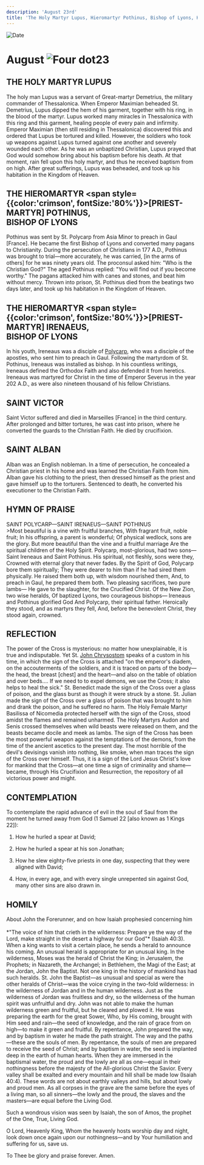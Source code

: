 ```yaml
---
description: 'August 23rd'
title: 'The Holy Martyr Lupus, Hieromartyr Pothinus, Bishop of Lyons, Hieromartyr Irenaeus, Bishop of Lyons, St. Victor'
---
```


<CustomPaginator />
<RunningHead />

<Image src="/title-imprint.png" height={68} width={50} alt="Date" className="title-imprint"/>

# <div id="date">August <Image className="four-dot" src="/four-dot.png" height={15} width={15} alt="Four dot" />23</div>

## THE HOLY MARTYR LUPUS

The holy man Lupus was a servant of Great-martyr Demetrius, the military commander of Thessalonica. When Emperor Maximian beheaded St. Demetrius, Lupus dipped the hem of his garment, together with his ring, in the blood of the martyr. Lupus worked many miracles in Thessalonica with this ring and this garment, healing people of every pain and infirmity. Emperor Maximian (then still residing in Thessalonica) discovered this and ordered that Lupus be tortured and killed. However, the soldiers who took up weapons against Lupus turned against one another and severely wounded each other. As he was an unbaptized Christian, Lupus prayed that God would somehow bring about his baptism before his death. At that moment, rain fell upon this holy martyr, and thus he received baptism from on high. After great sufferings, Lupus was beheaded, and took up his habitation in the Kingdom of Heaven.

## THE HIEROMARTYR <span style={{color:'crimson', fontSize:'80%'}}>[PRIEST-MARTYR]</span> POTHINUS,<br />BISHOP OF LYONS

Pothinus was sent by St. Polycarp from Asia Minor to preach in Gaul [France]. He became the first Bishop of Lyons and converted many pagans to Christianity. During the persecution of Christians in 177 A.D., Pothinus was brought to trial—more accurately, he was carried, [in the arms of others] for he was ninety years old. The proconsul asked him: "Who is the Christian God?" The aged Pothinus replied: "You will find out if you become worthy." The pagans attacked him with canes and stones, and beat him without mercy. Thrown into prison, St. Pothinus died from the beatings two days later, and took up his habitation in the Kingdom of Heaven.

## THE HIEROMARTYR <span style={{color:'crimson', fontSize:'80%'}}>[PRIEST-MARTYR]</span> IRENAEUS,<br />BISHOP OF LYONS

In his youth, Ireneaus was a disciple of [Polycarp](/february/23rd#the-holy-hieromartyr-priest-martyr-polycarp-bishop-of-smyrna), who was a disciple of the apostles, who sent him to preach in Gaul. Following the martyrdom of St. Pothinus, Ireneaus was installed as bishop. In his countless writings, Ireneaus defined the Orthodox Faith and also defended it from heretics. Ireneaus was martyred for Christ in the time of Emperor Severus in the year 202 A.D., as were also nineteen thousand of his fellow Christians.

## SAINT VICTOR

Saint Victor suffered and died in Marseilles [France] in the third century. After prolonged and bitter tortures, he was cast into prison, where he converted the guards to the Christian Faith. He died by crucifixion.

## SAINT ALBAN

Alban was an English nobleman. In a time of persecution, he concealed a Christian priest in his home and was learned the Christian Faith from him. Alban gave his clothing to the priest, then dressed himself as the priest and gave himself up to the torturers. Sentenced to death, he converted his executioner to the Christian Faith.


## HYMN OF PRAISE
<div style={{textAlign:'center', color:'crimson', fontWeight:'bold'}}>
SAINT POLYCARP—SAINT IRENAEUS—SAINT POTHINUS
</div>
>Most beautiful is a vine with fruitful branches,  
With fragrant fruit, noble fruit;  
In his offspring, a parent is wonderful;  
Of physical wedlock, sons are the glory.  
But more beautiful than the vine and a fruitful marriage  
Are the spiritual children of the Holy Spirit.  
Polycarp, most-glorious, had two sons—  
Saint Ireneaus and Saint Pothinus.  
His spiritual, not fleshly, sons were they,  
Crowned with eternal glory that never fades.  
By the Spirit of God, Polycarp bore them spiritually;  
They were dearer to him than if he had sired them physically.  
He raised them both up, with wisdom nourished them,  
And, to preach in Gaul, he prepared them both.  
Two pleasing sacrifices, two pure lambs—  
He gave to the slaughter, for the Crucified Christ.  
Of the New Zion, two wise heralds,  
Of baptized Lyons, two courageous bishops—  
Ireneaus and Pothinus glorified God  
And Polycarp, their spiritual father.  
Heroically they stood, and as martyrs they fell,  
And, before the benevolent Christ, they stood again, crowned.  


## REFLECTION

The power of the Cross is mysterious: no matter how unexplainable, it is true and indisputable. Yet St. [John Chrysostom](/november/13th) speaks of a custom in his time, in which the sign of the Cross is attached "on the emperor's diadem, on the accouterments of the soldiers, and it is traced on parts of the body—the head, the breast [chest] and the heart—and also on the table of oblation and over beds.... If we need to to expel demons, we use the Cross; it also helps to heal the sick." St. Benedict made the sign of the Cross over a glass of poison, and the glass burst as though it were struck by a stone. St. Julian made the sign of the Cross over a glass of poison that was brought to him and drank the poison, and he suffered no harm. The Holy Female Martyr Basilissa of Nicomedia protected herself with the sign of the Cross, stood amidst the flames and remained unharmed. The Holy Martyrs Audon and Senis crossed themselves when wild beasts were released on them, and the beasts became docile and meek as lambs. The sign of the Cross has been the most powerful weapon against the temptations of the demons, from the time of the ancient ascetics to the present day. The most horrible of the devil's devisings vanish into nothing, like smoke, when man traces the sign of the Cross over himself. Thus, it is a sign of the Lord Jesus Christ's love for mankind that the Cross—at one time a sign of criminality and shame—became, through His Crucifixion and Resurrection, the repository of all victorious power and might.


## CONTEMPLATION

To contemplate the rapid advance of evil in the soul of Saul from the moment he turned away from God (1 Samuel 22 [also known as 1 Kings 22]):

1. How he hurled a spear at David;

2. How he hurled a spear at his son Jonathan;

3. How he slew eighty-five priests in one day, suspecting that they were aligned with David;

4. How, in every age, and with every single unrepented sin against God, many other sins are also drawn in.


## HOMILY
<div style={{textAlign:'center', color:'crimson', fontWeight:'bold'}}>
About John the Forerunner, and on how Isaiah prophesied concerning him
</div>
<br />
<div style={{textAlign:'right'}}>
*"The voice of him that crieth in the wilderness: Prepare ye the way of the Lord, make straight in the desert a highway for our God"* (Isaiah 40:3).
</div>
When a king wants to visit a certain place, he sends a herald to announce his coming. An unusual herald is appropriate for an unusual king. In the wilderness, Moses was the herald of Christ the King; in Jerusalem, the Prophets; in Nazareth, the Archangel; in Bethlehem, the Magi of the East; at the Jordan, John the Baptist. Not one king in the history of mankind has had such heralds. St. John the Baptist—as unusual and special as were the other heralds of Christ—was the voice crying in the two-fold wilderness: in the wilderness of Jordan and in the human wilderness. Just as the wilderness of Jordan was fruitless and dry, so the wilderness of the human spirit was unfruitful and dry. John was not able to make the human wilderness green and fruitful, but he cleared and plowed it. He was preparing the earth for the great Sower, Who, by His coming, brought with Him seed and rain—the seed of knowledge, and the rain of grace from on high—to make it green and fruitful. By repentance, John prepared the way, and by baptism in water he made the path straight. The way and the paths—these are the souls of men. By repentance, the souls of men are prepared to receive the seed of Christ; and by baptism in water, the seed is implanted deep in the earth of human hearts. When they are immersed in the baptismal water, the proud and the lowly are all as one—equal in their nothingness before the majesty of the All-glorious Christ the Savior. Every valley shall be exalted and every mountain and hill shall be made low (Isaiah 40:4). These words are not about earthly valleys and hills, but about lowly and proud men. As all corpses in the grave are the same before the eyes of a living man, so all sinners—the lowly and the proud, the slaves and the masters—are equal before the Living God.

Such a wondrous vision was seen by Isaiah, the son of Amos, the prophet of the One, True, Living God.

O Lord, Heavenly King, Whom the heavenly hosts worship day and night, look down once again upon our nothingness—and by Your humiliation and suffering for us, save us.

To Thee be glory and praise forever. Amen.